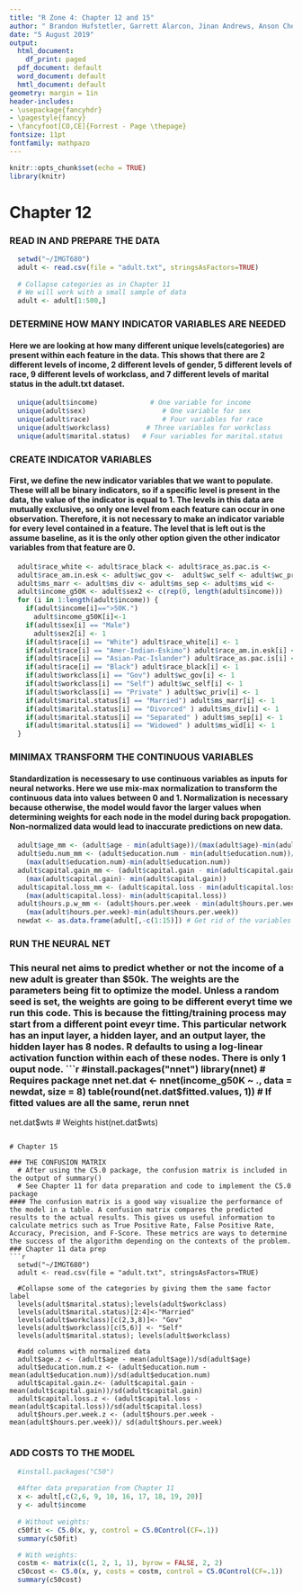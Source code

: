 ```yaml
---
title: "R Zone 4: Chapter 12 and 15"
author: " Brandon Hufstetler, Garrett Alarcon, Jinan Andrews, Anson Cheng, Nick Forrest, and Nestor Herandez"
date: "5 August 2019"
output:
  html_document:
    df_print: paged
  pdf_document: default
  word_document: default
  hmtl_document: default
geometry: margin = 1in
header-includes:
- \usepackage{fancyhdr}
- \pagestyle{fancy}
- \fancyfoot[CO,CE]{Forrest - Page \thepage}
fontsize: 11pt
fontfamily: mathpazo
---
```


```r
knitr::opts_chunk$set(echo = TRUE)
library(knitr)
```

# Chapter 12

### READ IN AND PREPARE THE DATA
```r
  setwd("~/IMGT680")
  adult <- read.csv(file = "adult.txt", stringsAsFactors=TRUE)
  
  # Collapse categories as in Chapter 11
  # We will work with a small sample of data
  adult <- adult[1:500,]
```

### DETERMINE HOW MANY INDICATOR VARIABLES ARE NEEDED
#### Here we are looking at how many different unique levels(categories) are present within each feature in the data. This shows that there are 2 different levels of income, 2 different levels of gender, 5 different levels of race, 9 different levels of workclass, and 7 different levels of marital status in the adult.txt dataset. 
```r
  unique(adult$income)             # One variable for income
  unique(adult$sex)                   # One variable for sex
  unique(adult$race)                  # Four variables for race
  unique(adult$workclass)         # Three variables for workclass
  unique(adult$marital.status)   # Four variables for marital.status
```

### CREATE INDICATOR VARIABLES
#### First, we define the new indicator variables that we want to populate. These will all be binary indicators, so if a specific level is present in the data, the value of the indicator is equal to 1. The levels in this data are mutually exclusive, so only one level from each feature can occur in one observation. Therefore, it is not necessary to make an indicator variable for every level contained in a feature. The level that is left out is the assume baseline, as it is the only other option given the other indicator variables from that feature are 0. 
```r
  adult$race_white <- adult$race_black <- adult$race_as.pac.is <-
  adult$race_am.in.esk <- adult$wc_gov <-  adult$wc_self <- adult$wc_priv <-
  adult$ms_marr <- adult$ms_div <- adult$ms_sep <- adult$ms_wid <-
  adult$income_g50K <- adult$sex2 <- c(rep(0, length(adult$income)))
  for (i in 1:length(adult$income)) {
    if(adult$income[i]==">50K.")
      adult$income_g50K[i]<-1
    if(adult$sex[i] == "Male")
      adult$sex2[i] <- 1
    if(adult$race[i] == "White") adult$race_white[i] <- 1
    if(adult$race[i] == "Amer-Indian-Eskimo") adult$race_am.in.esk[i] <- 1
    if(adult$race[i] == "Asian-Pac-Islander") adult$race_as.pac.is[i] <- 1
    if(adult$race[i] == "Black") adult$race_black[i] <- 1
    if(adult$workclass[i] == "Gov") adult$wc_gov[i] <- 1
    if(adult$workclass[i] == "Self") adult$wc_self[i] <- 1
    if(adult$workclass[i] == "Private" ) adult$wc_priv[i] <- 1
    if(adult$marital.status[i] == "Married") adult$ms_marr[i] <- 1
    if(adult$marital.status[i] == "Divorced" ) adult$ms_div[i] <- 1
    if(adult$marital.status[i] == "Separated" ) adult$ms_sep[i] <- 1
    if(adult$marital.status[i] == "Widowed" ) adult$ms_wid[i] <- 1
  }
```  

### MINIMAX TRANSFORM THE CONTINUOUS VARIABLES
#### Standardization is necessesary to use continuous variables as inputs for neural networks. Here we use mix-max normalization to transform the continuous data into values between 0 and 1. Normalization is necessary because otherwise, the model would favor the larger values when determining weights for each node in the model during back propogation. Non-normalized data would lead to inaccurate predictions on new data. 
```r
  adult$age_mm <- (adult$age - min(adult$age))/(max(adult$age)-min(adult$age))
  adult$edu.num_mm <- (adult$education.num - min(adult$education.num))/
    (max(adult$education.num)-min(adult$education.num))
  adult$capital.gain_mm <- (adult$capital.gain - min(adult$capital.gain))/
    (max(adult$capital.gain)- min(adult$capital.gain))
  adult$capital.loss_mm <- (adult$capital.loss - min(adult$capital.loss))/
    (max(adult$capital.loss)- min(adult$capital.loss))
  adult$hours.p.w_mm <- (adult$hours.per.week - min(adult$hours.per.week))/
    (max(adult$hours.per.week)-min(adult$hours.per.week))
  newdat <- as.data.frame(adult[,-c(1:15)]) # Get rid of the variables we no longer need
```

### RUN THE NEURAL NET
### This neural net aims to predict whether or not the income of a new adult is greater than $50k. The weights are the parameters being fit to optimize the model. Unless a random seed is set, the weights are going to be different everyt time we run this code. This is because the fitting/training process may start from a different point eveyr time. This particular network has an input layer, a hidden layer, and an output layer, the hidden layer has 8 nodes. R defaults to using a log-linear activation function within each of these nodes. There is only 1 ouput node. 
```r
  #install.packages("nnet")
  library(nnet) # Requires package nnet
  net.dat <- nnet(income_g50K ~ ., data = newdat, size = 8)
  table(round(net.dat$fitted.values, 1))   # If fitted values are all the same, rerun nnet
  net.dat$wts # Weights
  hist(net.dat$wts)
```

# Chapter 15
  
### THE CONFUSION MATRIX
  # After using the C5.0 package, the confusion matrix is included in the output of summary()
  # See Chapter 11 for data preparation and code to implement the C5.0 package
#### The confusion matrix is a good way visualize the performance of the model in a table. A confusion matrix compares the predicted results to the actual results. This gives us useful information to calculate metrics such as True Positive Rate, False Positive Rate, Accuracy, Precision, and F-Score. These metrics are ways to determine the success of the algorithm depending on the contexts of the problem.  
### Chapter 11 data prep
```r
  setwd("~/IMGT680")
  adult <- read.csv(file = "adult.txt", stringsAsFactors=TRUE)
  
  #Collapse some of the categories by giving them the same factor label
  levels(adult$marital.status);levels(adult$workclass)
  levels(adult$marital.status)[2:4]<-"Married"
  levels(adult$workclass)[c(2,3,8)]<- "Gov"
  levels(adult$workclass)[c(5,6)] <- "Self"
  levels(adult$marital.status); levels(adult$workclass)
  
  #add columns with normalized data
  adult$age.z <- (adult$age - mean(adult$age))/sd(adult$age)
  adult$education.num.z <- (adult$education.num - mean(adult$education.num))/sd(adult$education.num)
  adult$capital.gain.z<- (adult$capital.gain - mean(adult$capital.gain))/sd(adult$capital.gain)
  adult$capital.loss.z <- (adult$capital.loss - mean(adult$capital.loss))/sd(adult$capital.loss)
  adult$hours.per.week.z <- (adult$hours.per.week - mean(adult$hours.per.week))/ sd(adult$hours.per.week)
                                                                    
```

### ADD COSTS TO THE MODEL
```r
  #install.packages("C50")
  
  #After data preparation from Chapter 11
  x <- adult[,c(2,6, 9, 10, 16, 17, 18, 19, 20)]
  y <- adult$income
  
  # Without weights:
  c50fit <- C5.0(x, y, control = C5.0Control(CF=.1))
  summary(c50fit)
```

```r
  # With weights:
  costm <- matrix(c(1, 2, 1, 1), byrow = FALSE, 2, 2)
  c50cost <- C5.0(x, y, costs = costm, control = C5.0Control(CF=.1))
  summary(c50cost)
```
 
